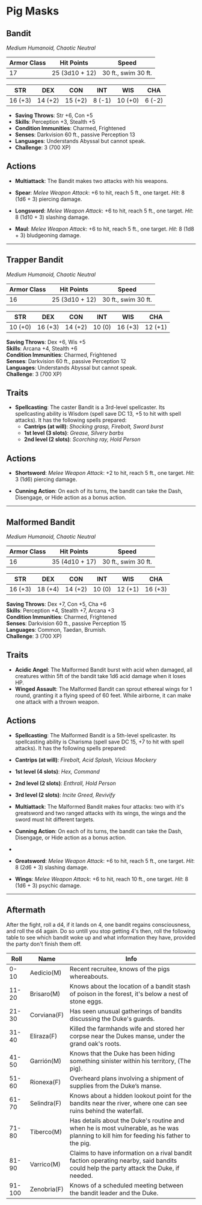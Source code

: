 # Pig Masks

## Bandit

_Medium Humanoid, Chaotic Neutral_

| **Armor Class** | **Hit Points** | **Speed**           |
| --------------- | -------------- | ------------------- |
| 17              | 25 (3d10 + 12) | 30 ft., swim 30 ft. |

| **STR** | **DEX** | **CON** | **INT** | **WIS** | **CHA** |
| ------- | ------- | ------- | ------- | ------- | ------- |
| 16 (+3) | 14 (+2) | 15 (+2) | 8 (-1)  | 10 (+0) | 6 (-2)  |

- **Saving Throws**: Str +6, Con +5
- **Skills**: Perception +3, Stealth +5
- **Condition Immunities**: Charmed, Frightened
- **Senses**: Darkvision 60 ft., passive Perception 13
- **Languages**: Understands Abyssal but cannot speak.
- **Challenge**: 3 (700 XP)

## Actions

- **Multiattack**: The Bandit makes two attacks with his weapons.
- **Spear**: _Melee Weapon Attack_: +6 to hit, reach 5 ft., one target. _Hit_: 8 (1d6 + 3) piercing damage.

- **Longsword**: _Melee Weapon Attack_: +6 to hit, reach 5 ft., one target. _Hit_: 8 (1d10 + 3) slashing damage.

- **Maul**: _Melee Weapon Attack_: +6 to hit, reach 5 ft., one target. _Hit_: 8 (1d8 + 3) bludgeoning damage.

---

## Trapper Bandit

_Medium Humanoid, Chaotic Neutral_

| **Armor Class** | **Hit Points** | **Speed**           |
| --------------- | -------------- | ------------------- |
| 16              | 25 (3d10 + 12) | 30 ft., swim 30 ft. |

| **STR** | **DEX** | **CON** | **INT** | **WIS** | **CHA** |
| ------- | ------- | ------- | ------- | ------- | ------- |
| 10 (+0) | 16 (+3) | 14 (+2) | 10 (0)  | 16 (+3) | 12 (+1) |

**Saving Throws**: Dex +6, Wis +5  
**Skills**: Arcana +4, Stealth +6  
**Condition Immunities**: Charmed, Frightened  
**Senses**: Darkvision 60 ft., passive Perception 12  
**Languages**: Understands Abyssal but cannot speak.  
**Challenge**: 3 (700 XP)

## Traits

- **Spellcasting**: The caster Bandit is a 3rd-level spellcaster. Its spellcasting ability is Wisdom (spell save DC 13, +5 to hit with spell attacks). It has the following spells prepared:
  - **Cantrips (at will)**: _Shocking grasp, Firebolt, Sword burst_
  - **1st level (3 slots)**: _Grease, Silvery barbs_
  - **2nd level (2 slots)**: _Scorching ray, Hold Person_

## Actions

- **Shortsword**: _Melee Weapon Attack_: +2 to hit, reach 5 ft., one target. _Hit_: 3 (1d6) piercing damage.

- **Cunning Action**: On each of its turns, the bandit can take the Dash, Disengage, or Hide action as a bonus action.

---

## Malformed Bandit

_Medium Humanoid, Chaotic Neutral_

| **Armor Class** | **Hit Points** | **Speed**           |
| --------------- | -------------- | ------------------- |
| 16              | 35 (4d10 + 17) | 30 ft., swim 30 ft. |

| **STR** | **DEX** | **CON** | **INT** | **WIS** | **CHA** |
| ------- | ------- | ------- | ------- | ------- | ------- |
| 16 (+3) | 18 (+4) | 14 (+2) | 10 (0)  | 12 (+1) | 16 (+3) |

**Saving Throws**: Dex +7, Con +5, Cha +6  
**Skills**: Perception +4, Stealth +7, Arcana +3  
**Condition Immunities**: Charmed, Frightened  
**Senses**: Darkvision 60 ft., passive Perception 15  
**Languages**: Common, Taedan, Brumish.  
**Challenge**: 3 (700 XP)

## Traits

- **Acidic Angel**: The Malformed Bandit burst with acid when damaged, all creatures within 5ft of the bandit take 1d6 acid damage when it loses HP.
- **Winged Assault**: The Malformed Bandit can sprout ethereal wings for 1 round, granting it a flying speed of 60 feet. While airborne, it can make one attack with a thrown weapon.

## Actions

- **Spellcasting**: The Malformed Bandit is a 5th-level spellcaster. Its spellcasting ability is Charisma (spell save DC 15, +7 to hit with spell attacks). It has the following spells prepared:

- **Cantrips (at will)**: _Firebolt, Acid Splash, Vicious Mockery_
- **1st level (4 slots)**: _Hex, Command_
- **2nd level (2 slots)**: _Enthrall, Hold Person_
- **3rd level (2 slots)**: _Incite Greed, Revivify_

- **Multiattack**: The Malformed Bandit makes four attacks: two with it's greatsword and two ranged attacks with its wings, the wings and the sword must hit different targets.
- **Cunning Action**: On each of its turns, the bandit can take the Dash, Disengage, or Hide action as a bonus action.
-
- **Greatsword**: _Melee Weapon Attack_: +6 to hit, reach 5 ft., one target. _Hit_: 8 (2d6 + 3) slashing damage.

- **Wings**: _Melee Weapon Attack_: +6 to hit, reach 10 ft., one target. _Hit_: 8 (1d6 + 3) psychic damage.

---

## Aftermath

After the fight, roll a d4, if it lands on 4, one bandit regains consciousness, and roll the d4 again. Do so untill you stop getting 4's then, roll the following table to see which bandit woke up and what information they have, provided the party don't finish them off.

| **Roll** | **Name**    | **Info**                                                                                                                               |
| -------- | ----------- | -------------------------------------------------------------------------------------------------------------------------------------- |
| 0-10     | Aedicio(M)  | Recent recruitee, knows of the pigs whereabouts.                                                                                       |
| 11-20    | Brisaro(M)  | Knows about the location of a bandit stash of poison in the forest, it's below a nest of stone eggs.                                   |
| 21-30    | Corviana(F) | Has seen unusual gatherings of bandits discussing the Duke's guards.                                                                   |
| 31-40    | Eliraza(F)  | Killed the farmhands wife and stored her corpse near the Dukes manse, under the grand oak's roots.                                     |
| 41-50    | Garrión(M)  | Knows that the Duke has been hiding something sinister within his territory, (The pig).                                                |
| 51-60    | Rionexa(F)  | Overheard plans involving a shipment of supplies from the Duke’s manse.                                                                |
| 61-70    | Selindra(F) | Knows about a hidden lookout point for the bandits near the river, where one can see ruins behind the waterfall.                       |
| 71-80    | Tiberco(M)  | Has details about the Duke's routine and when he is most vulnerable, as he was planning to kill him for feeding his father to the pig. |
| 81-90    | Varrico(M)  | Claims to have information on a rival bandit faction operating nearby, said bandits could help the party attack the Duke, if needed.   |
| 91-100   | Zenobria(F) | Knows of a scheduled meeting between the bandit leader and the Duke.                                                                   |
